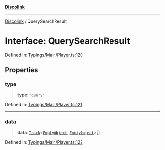 [**Discolink**](../README.md)

***

[Discolink](../globals.md) / QuerySearchResult

# Interface: QuerySearchResult

Defined in: [Typings/Main/Player.ts:120](https://github.com/Archayu/discolink/blob/ddfd70ea55cc6996bf3567765f64fb3824cd3f79/src/Typings/Main/Player.ts#L120)

## Properties

### type

> **type**: `"query"`

Defined in: [Typings/Main/Player.ts:121](https://github.com/Archayu/discolink/blob/ddfd70ea55cc6996bf3567765f64fb3824cd3f79/src/Typings/Main/Player.ts#L121)

***

### data

> **data**: [`Track`](../classes/Track.md)\<[`EmptyObject`](../type-aliases/EmptyObject.md), [`EmptyObject`](../type-aliases/EmptyObject.md)\>[]

Defined in: [Typings/Main/Player.ts:122](https://github.com/Archayu/discolink/blob/ddfd70ea55cc6996bf3567765f64fb3824cd3f79/src/Typings/Main/Player.ts#L122)
